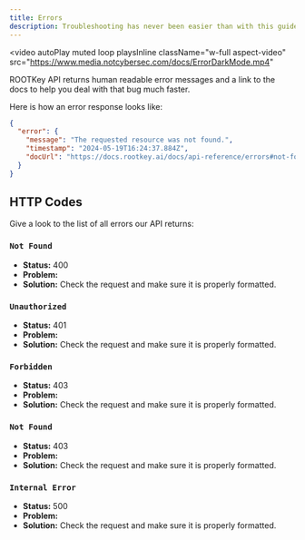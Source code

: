 ```yaml
---
title: Errors
description: Troubleshooting has never been easier than with this guide.
---
```


<video
  autoPlay
  muted
  loop
  playsInline
  className="w-full aspect-video"
  src="https://www.media.notcybersec.com/docs/ErrorDarkMode.mp4"
></video>

ROOTKey API returns human readable error messages and a link to the docs to help you deal with that bug much faster.

Here is how an error response looks like:

```JSON 
{
  "error": {
    "message": "The requested resource was not found.",
	"timestamp": "2024-05-19T16:24:37.884Z",
    "docUrl": "https://docs.rootkey.ai/docs/api-reference/errors#not-found"
  }
}
```

## HTTP Codes

Give a look to the list of all errors our API returns:

### `Not Found`
- **Status:** 400
- **Problem:** 
- **Solution:** Check the request and make sure it is properly formatted.

### `Unauthorized`
- **Status:** 401
- **Problem:** 
- **Solution:** Check the request and make sure it is properly formatted.

### `Forbidden`
- **Status:** 403
- **Problem:** 
- **Solution:** Check the request and make sure it is properly formatted.

### `Not Found`
- **Status:** 403
- **Problem:** 
- **Solution:** Check the request and make sure it is properly formatted.

### `Internal Error`
- **Status:** 500
- **Problem:** 
- **Solution:** Check the request and make sure it is properly formatted.